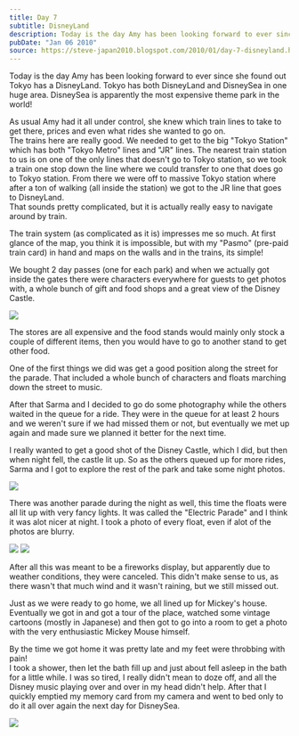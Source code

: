 ```yaml
---
title: Day 7
subtitle: DisneyLand
description: Today is the day Amy has been looking forward to ever since she found out Tokyo has a DisneyLand. Tokyo has both DisneyLand and DisneySea in...
pubDate: "Jan 06 2010"
source: https://steve-japan2010.blogspot.com/2010/01/day-7-disneyland.html
---
```



Today is the day Amy has been looking forward to ever since she found out Tokyo has a DisneyLand. Tokyo has both DisneyLand and DisneySea in one huge area. DisneySea is apparently the most expensive theme park in the world!

As usual Amy had it all under control, she knew which train lines to take to get there, prices and even what rides she wanted to go on.  
The trains here are really good. We needed to get to the big "Tokyo Station" which has both "Tokyo Metro" lines and "JR" lines. The nearest train station to us is on one of the only lines that doesn't go to Tokyo station, so we took a train one stop down the line where we could transfer to one that does go to Tokyo station. From there we were off to massive Tokyo station where after a ton of walking (all inside the station) we got to the JR line that goes to DisneyLand.  
That sounds pretty complicated, but it is actually really easy to navigate around by train.

The train system (as complicated as it is) impresses me so much. At first glance of the map, you think it is impossible, but with my "Pasmo" (pre-paid train card) in hand and maps on the walls and in the trains, its simple!

We bought 2 day passes (one for each park) and when we actually got inside the gates there were characters everywhere for guests to get photos with, a whole bunch of gift and food shops and a great view of the Disney Castle.

<Img originalAspectRatio src="2009-japan/vnvcrhcrkaw2xmmxirxp.jpg" />

The stores are all expensive and the food stands would mainly only stock a couple of different items, then you would have to go to another stand to get other food.

One of the first things we did was get a good position along the street for the parade. That included a whole bunch of characters and floats marching down the street to music.

After that Sarma and I decided to go do some photography while the others waited in the queue for a ride. They were in the queue for at least 2 hours and we weren't sure if we had missed them or not, but eventually we met up again and made sure we planned it better for the next time.

I really wanted to get a good shot of the Disney Castle, which I did, but then when night fell, the castle lit up. So as the others queued up for more rides, Sarma and I got to explore the rest of the park and take some night photos.

<Img originalAspectRatio src="2009-japan/n1ztemlt0vwgip8s5edp.jpg" />

There was another parade during the night as well, this time the floats were all lit up with very fancy lights. It was called the "Electric Parade" and I think it was alot nicer at night. I took a photo of every float, even if alot of the photos are blurry.

<Grid>
  <Img src="2009-japan/fkuvwnyyerc8oklizbwj.jpg" />
  <Img src="2009-japan/qftm6bzh7j3ok1jho67l.jpg" />
</Grid>

After all this was meant to be a fireworks display, but apparently due to weather conditions, they were canceled. This didn't make sense to us, as there wasn't that much wind and it wasn't raining, but we still missed out.

Just as we were ready to go home, we all lined up for Mickey's house. Eventually we got in and got a tour of the place, watched some vintage cartoons (mostly in Japanese) and then got to go into a room to get a photo with the very enthusiastic Mickey Mouse himself.

By the time we got home it was pretty late and my feet were throbbing with pain!  
I took a shower, then let the bath fill up and just about fell asleep in the bath for a little while. I was so tired, I really didn't mean to doze off, and all the Disney music playing over and over in my head didn't help. After that I quickly emptied my memory card from my camera and went to bed only to do it all over again the next day for DisneySea.

<Img originalAspectRatio src="2009-japan/bytwt2g8x28irt8u3sk1.jpg" />
